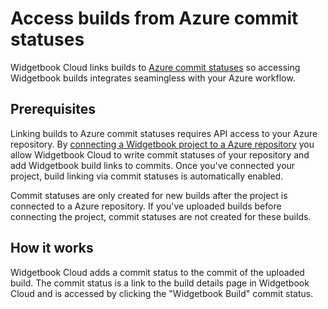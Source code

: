 # Access builds from Azure commit statuses

Widgetbook Cloud links builds to [Azure commit statuses](https://learn.microsoft.com/en-us/rest/api/azure/devops/git/statuses) so accessing Widgetbook builds integrates seamingless with your Azure workflow.

## Prerequisites

Linking builds to Azure commit statuses requires API access to your Azure repository.
By [connecting a Widgetbook project to a Azure repository](/cloud/projects/connect#connect-project) you allow Widgetbook Cloud to write commit statuses of your repository and add Widgetbook build links to commits.
Once you've connected your project, build linking via commit statuses is automatically enabled.

<Warning>
Commit statuses are only created for new builds after the project is connected to a Azure repository.
If you've uploaded builds before connecting the project, commit statuses are not created for these builds.
</Warning>

## How it works

Widgetbook Cloud adds a commit status to the commit of the uploaded build.
The commit status is a link to the build details page in Widgetbook Cloud and is accessed by clicking the "Widgetbook Build" commit status. 
